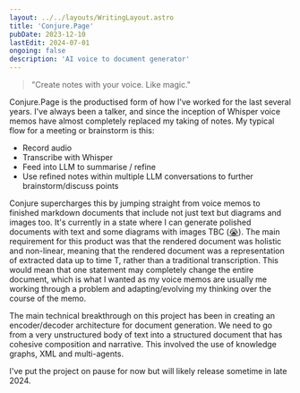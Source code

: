 ```yaml
---
layout: ../../layouts/WritingLayout.astro
title: 'Conjure.Page'
pubDate: 2023-12-10
lastEdit: 2024-07-01
ongoing: false
description: 'AI voice to document generator'
---
```


> "Create notes with your voice. Like magic."

Conjure.Page is the productised form of how I've worked for the last several years. I've always been a talker, and since the inception of Whisper voice memos have almost completely replaced my taking of notes. My typical flow for a meeting or brainstorm is this:
* Record audio
* Transcribe with Whisper
* Feed into LLM to summarise / refine
* Use refined notes within multiple LLM conversations to further brainstorm/discuss points

Conjure supercharges this by jumping straight from voice memos to finished markdown documents that include not just text but diagrams and images too. It's currently in a state where I can generate polished documents with text and some diagrams with images TBC (<a href="/next-leg-closure.png" target="_blank" class="underline-offset-4 hover:animate-pulse">😭</a>). The main requirement for this product was that the rendered document was holistic and non-linear, meaning that the rendered document was a representation of extracted data up to time T, rather than a traditional transcription. This would mean that one statement may completely change the entire document, which is what I wanted as my voice memos are usually me working through a problem and adapting/evolving my thinking over the course of the memo.

The main technical breakthrough on this project has been in creating an encoder/decoder architecture for document generation. We need to go from a very unstructured body of text into a structured document that has cohesive composition and narrative. This involved the use of knowledge graphs, XML and multi-agents.

I've put the project on pause for now but will likely release sometime in late 2024.

<ImageCard
	imageSrc="/src/images/writing/conjure/landing-page.png"
	imageAlt="Wealth Sherpa"
	subtitle=""
/>

